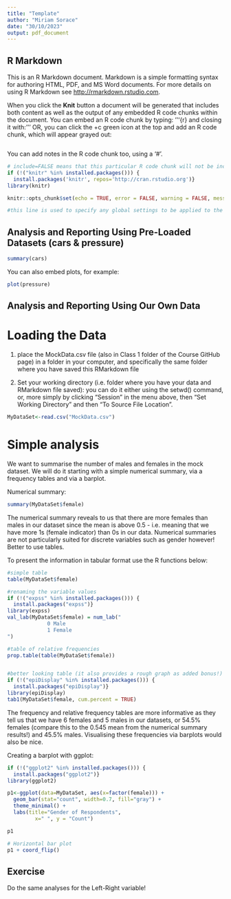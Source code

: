 ```yaml
---
title: "Template"
author: "Miriam Sorace"
date: "30/10/2023"
output: pdf_document
---
```

## R Markdown

This is an R Markdown document. Markdown is a simple formatting syntax for authoring HTML, PDF, and MS Word documents. For more details on using R Markdown see <http://rmarkdown.rstudio.com>.

When you click the **Knit** button a document will be generated that includes both content as well as the output of any embedded R code chunks within the document. You can embed an R code chunk by typing: '''{r} and closing it with: ''' OR, you can click the +c green icon at the top and add an R code chunk, which will appear grayed out:

```r

```

You can add notes in the R code chunk too, using a '#'.

```r
# include=FALSE means that this particular R code chunk will not be included in the final report. Useful for global settings or bits of code that might not be necessary to show in the final report (settings/set-up lines of code).
if (!("knitr" %in% installed.packages())) {
  install.packages('knitr', repos='http://cran.rstudio.org')}
library(knitr)

knitr::opts_chunk$set(echo = TRUE, error = FALSE, warning = FALSE, message = FALSE)

#this line is used to specify any global settings to be applied to the R Markdown script.   The example sets all code chunks as “echo=TRUE”, meaning they will be included in the final rendered version, whereas error/warning messages or any other messages from R will not be displayed in the final, 'knitted' R Markdown file.

```


## Analysis and Reporting Using Pre-Loaded Datasets (cars & pressure)

```r
summary(cars)

```


You can also embed plots, for example:

```r
plot(pressure)

```


## Analysis and Reporting Using Our Own Data

# Loading the Data

1. place the MockData.csv file (also in Class 1 folder of the Course GitHub page) in a folder in your computer, and specifically the same folder where you have saved this RMarkdown file

2. Set your working directory (i.e. folder where you have your data and RMarkdown file saved): you can do it either using the setwd() command, or, more simply by clicking "Session" in the menu above, then "Set Working Directory" and then "To Source File Location".

```r

MyDataSet<-read.csv("MockData.csv")

```

# Simple analysis

We want to summarise the number of males and females in the mock dataset. We will do it starting with a simple numerical summary, via a frequency tables and via a barplot.

Numerical summary:

```r

summary(MyDataSet$female)

```

The numerical summary reveals to us that there are more females than males in our dataset since the mean is above 0.5 - i.e. meaning that we have more 1s (female indicator) than 0s in our data. Numerical summaries are not particularly suited for discrete variables such as gender however! Better to use tables.

To present the information in tabular format use the R functions below:

```r
#simple table
table(MyDataSet$female)

#renaming the variable values
if (!("expss" %in% installed.packages())) {
  install.packages("expss")}
library(expss)
val_lab(MyDataSet$female) = num_lab("
             0 Male 
             1 Female    
")

#table of relative frequencies
prop.table(table(MyDataSet$female))


#better looking table (it also provides a rough graph as added bonus!)
if (!("epiDisplay" %in% installed.packages())) {
  install.packages("epiDisplay")}
library(epiDisplay)
tab1(MyDataSet$female, cum.percent = TRUE)


```

The frequency and relative frequency tables are more informative as they tell us that we have 6 females and 5 males in our datasets, or 54.5% females (compare this to the 0.545 mean from the numerical summary results!) and 45.5% males. Visualising these frequencies via barplots would also be nice.

Creating a barplot with ggplot:

```r
if (!("ggplot2" %in% installed.packages())) {
  install.packages("ggplot2")}
library(ggplot2)

p1<-ggplot(data=MyDataSet, aes(x=factor(female))) +
  geom_bar(stat="count", width=0.7, fill="gray") +
  theme_minimal() +
  labs(title="Gender of Respondents", 
         x=" ", y = "Count")

p1

```

```r
# Horizontal bar plot
p1 + coord_flip()
```



## Exercise

Do the same analyses for the Left-Right variable!

